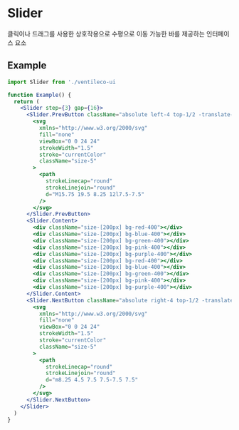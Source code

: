 
<Meta title="COMPONENTS/Slider" />

# Slider

클릭이나 드래그를 사용한 상호작용으로 수평으로 이동 가능한 바를 제공하는 인터페이스 요소

## Example

```jsx
import Slider from './ventileco-ui

function Example() {
  return (
    <Slider step={3} gap={16}>
      <Slider.PrevButton className="absolute left-4 top-1/2 -translate-y-1/2 rounded-full bg-black p-2 text-white shadow-md">
        <svg
          xmlns="http://www.w3.org/2000/svg"
          fill="none"
          viewBox="0 0 24 24"
          strokeWidth="1.5"
          stroke="currentColor"
          className="size-5"
        >
          <path
            strokeLinecap="round"
            strokeLinejoin="round"
            d="M15.75 19.5 8.25 12l7.5-7.5"
          />
        </svg>
      </Slider.PrevButton>
      <Slider.Content>
        <div className="size-[200px] bg-red-400"></div>
        <div className="size-[200px] bg-blue-400"></div>
        <div className="size-[200px] bg-green-400"></div>
        <div className="size-[200px] bg-pink-400"></div>
        <div className="size-[200px] bg-purple-400"></div>
        <div className="size-[200px] bg-red-400"></div>
        <div className="size-[200px] bg-blue-400"></div>
        <div className="size-[200px] bg-green-400"></div>
        <div className="size-[200px] bg-pink-400"></div>
        <div className="size-[200px] bg-purple-400"></div>
      </Slider.Content>
      <Slider.NextButton className="absolute right-4 top-1/2 -translate-y-1/2 rounded-full bg-black p-2 text-white shadow-md">
        <svg
          xmlns="http://www.w3.org/2000/svg"
          fill="none"
          viewBox="0 0 24 24"
          strokeWidth="1.5"
          stroke="currentColor"
          className="size-5"
        >
          <path
            strokeLinecap="round"
            strokeLinejoin="round"
            d="m8.25 4.5 7.5 7.5-7.5 7.5"
          />
        </svg>
      </Slider.NextButton>
    </Slider>
  )
}
```
